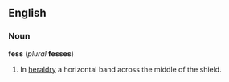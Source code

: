 ==English==
===Noun===
'''fess''' (''plural'' '''fesses''')

# In [[heraldry]] a horizontal band across the middle of the shield.